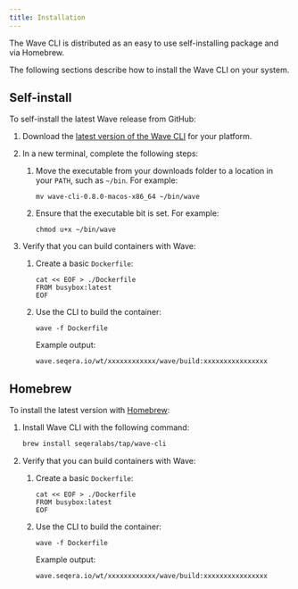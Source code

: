 ```yaml
---
title: Installation
---
```


The Wave CLI is distributed as an easy to use self-installing package and via Homebrew.

The following sections describe how to install the Wave CLI on your system.

## Self-install

To self-install the latest Wave release from GitHub:

1.  Download the [latest version of the Wave CLI][download] for your platform.

1.  In a new terminal, complete the following steps:

    1. Move the executable from your downloads folder to a location in your `PATH`, such as `~/bin`. For example:

        ```
        mv wave-cli-0.8.0-macos-x86_64 ~/bin/wave
        ```

    1. Ensure that the executable bit is set. For example:

        ```
        chmod u+x ~/bin/wave
        ```

1.  Verify that you can build containers with Wave:

    1.  Create a basic `Dockerfile`:

        ```
        cat << EOF > ./Dockerfile
        FROM busybox:latest
        EOF
        ```

    1.  Use the CLI to build the container:

        ```
        wave -f Dockerfile
        ```

        Example output:

        ```
        wave.seqera.io/wt/xxxxxxxxxxxx/wave/build:xxxxxxxxxxxxxxxx
        ```

## Homebrew

To install the latest version with [Homebrew]:

1. Install Wave CLI with the following command:

    ```bash
    brew install seqeralabs/tap/wave-cli
    ```

1.  Verify that you can build containers with Wave:

    1.  Create a basic `Dockerfile`:

        ```
        cat << EOF > ./Dockerfile
        FROM busybox:latest
        EOF
        ```

    1.  Use the CLI to build the container:

        ```
        wave -f Dockerfile
        ```

        Example output:

        ```
        wave.seqera.io/wt/xxxxxxxxxxxx/wave/build:xxxxxxxxxxxxxxxx
        ```

[download]: https://github.com/seqeralabs/wave-cli/releases
[Homebrew]: https://brew.sh/
